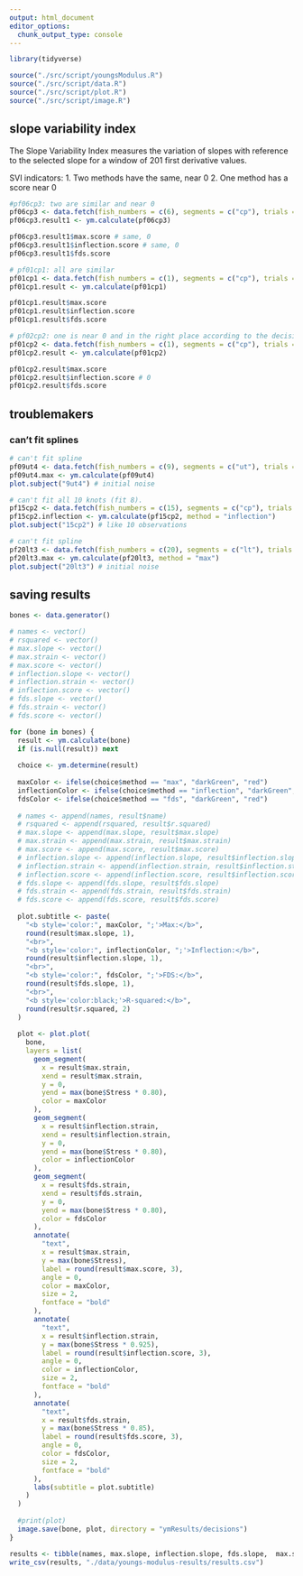 ```yaml
---
output: html_document
editor_options: 
  chunk_output_type: console
---
```


```r
library(tidyverse)

source("./src/script/youngsModulus.R")
source("./src/script/data.R")
source("./src/script/plot.R")
source("./src/script/image.R")
```


## slope variability index

The Slope Variability Index measures the variation of slopes with reference to the selected slope for a window of 201 first derivative values.

SVI indicators:
  1. Two methods have the same, near 0
  2. One method has a score near 0
```r
#pf06cp3: two are similar and near 0
pf06cp3 <- data.fetch(fish_numbers = c(6), segments = c("cp"), trials = c(3))
pf06cp3.result1 <- ym.calculate(pf06cp3)

pf06cp3.result1$max.score # same, 0
pf06cp3.result1$inflection.score # same, 0
pf06cp3.result1$fds.score

# pf01cp1: all are similar
pf01cp1 <- data.fetch(fish_numbers = c(1), segments = c("cp"), trials = c(1))
pf01cp1.result <- ym.calculate(pf01cp1)

pf01cp1.result$max.score
pf01cp1.result$inflection.score
pf01cp1.result$fds.score

# pf02cp2: one is near 0 and in the right place according to the decision tree
pf01cp2 <- data.fetch(fish_numbers = c(1), segments = c("cp"), trials = c(2))
pf01cp2.result <- ym.calculate(pf01cp2)

pf01cp2.result$max.score 
pf01cp2.result$inflection.score # 0
pf01cp2.result$fds.score
```


## troublemakers

### can't fit splines
```r
# can't fit spline
pf09ut4 <- data.fetch(fish_numbers = c(9), segments = c("ut"), trials = c(4))
pf09ut4.max <- ym.calculate(pf09ut4)
plot.subject("9ut4") # initial noise

# can't fit all 10 knots (fit 8).
pf15cp2 <- data.fetch(fish_numbers = c(15), segments = c("cp"), trials = c(2))
pf15cp2.inflection <- ym.calculate(pf15cp2, method = "inflection")
plot.subject("15cp2") # like 10 observations

# can't fit spline
pf20lt3 <- data.fetch(fish_numbers = c(20), segments = c("lt"), trials = c(3))
pf20lt3.max <- ym.calculate(pf20lt3, method = "max")
plot.subject("20lt3") # initial noise
```


## saving results
```r
bones <- data.generator()

# names <- vector()
# rsquared <- vector()
# max.slope <- vector()
# max.strain <- vector()
# max.score <- vector()
# inflection.slope <- vector()
# inflection.strain <- vector()
# inflection.score <- vector()
# fds.slope <- vector()
# fds.strain <- vector()
# fds.score <- vector()
```

```r
for (bone in bones) {
  result <- ym.calculate(bone)
  if (is.null(result)) next
  
  choice <- ym.determine(result)
  
  maxColor <- ifelse(choice$method == "max", "darkGreen", "red")
  inflectionColor <- ifelse(choice$method == "inflection", "darkGreen", "red")
  fdsColor <- ifelse(choice$method == "fds", "darkGreen", "red")
  
  # names <- append(names, result$name)
  # rsquared <- append(rsquared, result$r.squared)
  # max.slope <- append(max.slope, result$max.slope)
  # max.strain <- append(max.strain, result$max.strain)
  # max.score <- append(max.score, result$max.score)
  # inflection.slope <- append(inflection.slope, result$inflection.slope)
  # inflection.strain <- append(inflection.strain, result$inflection.strain)
  # inflection.score <- append(inflection.score, result$inflection.score)
  # fds.slope <- append(fds.slope, result$fds.slope)
  # fds.strain <- append(fds.strain, result$fds.strain)
  # fds.score <- append(fds.score, result$fds.score)
  
  plot.subtitle <- paste(
    "<b style='color:", maxColor, ";'>Max:</b>",
    round(result$max.slope, 1),
    "<br>",
    "<b style='color:", inflectionColor, ";'>Inflection:</b>",
    round(result$inflection.slope, 1),
    "<br>",
    "<b style='color:", fdsColor, ";'>FDS:</b>",
    round(result$fds.slope, 1),
    "<br>",
    "<b style='color:black;'>R-squared:</b>",
    round(result$r.squared, 2)
  )
  
  plot <- plot.plot(
    bone,
    layers = list(
      geom_segment(
        x = result$max.strain,
        xend = result$max.strain,
        y = 0,
        yend = max(bone$Stress * 0.80),
        color = maxColor
      ),
      geom_segment(
        x = result$inflection.strain,
        xend = result$inflection.strain,
        y = 0,
        yend = max(bone$Stress * 0.80),
        color = inflectionColor
      ),
      geom_segment(
        x = result$fds.strain,
        xend = result$fds.strain,
        y = 0,
        yend = max(bone$Stress * 0.80),
        color = fdsColor
      ),
      annotate(
        "text",
        x = result$max.strain,
        y = max(bone$Stress),
        label = round(result$max.score, 3),
        angle = 0,
        color = maxColor,
        size = 2,
        fontface = "bold"
      ),
      annotate(
        "text",
        x = result$inflection.strain,
        y = max(bone$Stress * 0.925),
        label = round(result$inflection.score, 3),
        angle = 0,
        color = inflectionColor,
        size = 2,
        fontface = "bold"
      ),
      annotate(
        "text",
        x = result$fds.strain,
        y = max(bone$Stress * 0.85),
        label = round(result$fds.score, 3),
        angle = 0,
        color = fdsColor,
        size = 2,
        fontface = "bold"
      ),
      labs(subtitle = plot.subtitle)
    )
  )
  
  #print(plot)
  image.save(bone, plot, directory = "ymResults/decisions")
}
```

```r
results <- tibble(names, max.slope, inflection.slope, fds.slope,  max.strain, inflection.strain, fds.strain, max.score, inflection.score, fds.score, rsquared)
write_csv(results, "./data/youngs-modulus-results/results.csv")
```







